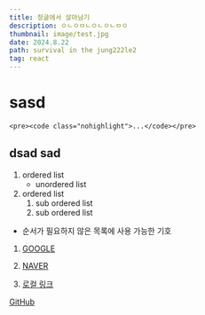 ```yaml
---
title: 정글에서 살아남기
description: ㅇㄴㅇㅁㄴㅇㄴㅇㄴㅁㅇ
thumbnail: image/test.jpg
date: 2024.8.22
path: survival in the jung222le2
tag: react
---
```


# sasd

```
<pre><code class="nohighlight">...</code></pre>

```

## dsad sad

1. ordered list
   - unordered list
2. ordered list
   1. sub ordered list
   2. sub ordered list

- 순서가 필요하지 않은 목록에 사용 가능한 기호

1. [GOOGLE](https://google.com)

2. [NAVER](https://naver.com "여기에 쓰는 링크 설명은 사용자에게 보이지 않아요")

3. [로컬 링크](../)

[GitHub](https://github.com)
